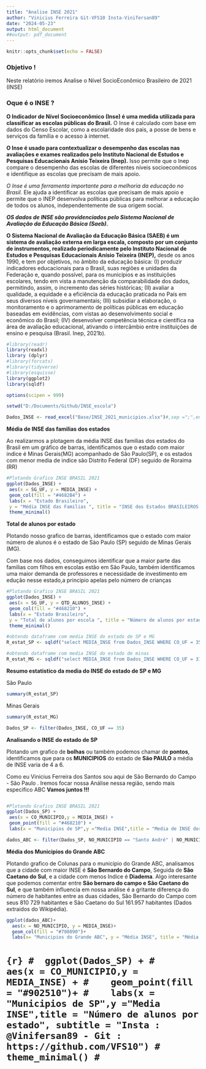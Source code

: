 ```yaml
---
title: "Analise INSE 2021"
author: "Vinicius Ferreira Git-VFS10 Insta-Vinifersan89"
date: "2024-05-23"
output: html_document
##output: pdf_document
---
```


```r
knitr::opts_chunk$set(echo = FALSE)
```

### Objetivo ! 

Neste relatório iremos Analise o Nível SocioEconômico Brasileiro de 2021 (INSE) 


### Oque é o INSE ?

**O Indicador de Nível Socioeconômico (Inse) é uma medida utilizada para classificar as escolas públicas do Brasil.** O Inse é calculado com base em dados do Censo Escolar, como a escolaridade dos pais, a posse de bens e serviços da família e o acesso à internet.

**O Inse é usado para contextualizar o desempenho das escolas nas avaliações e exames realizados pelo Instituto Nacional de Estudos e Pesquisas Educacionais Anísio Teixeira (Inep).** Isso permite que o Inep compare o desempenho das escolas de diferentes níveis socioeconômicos e identifique as escolas que precisam de mais apoio.

*O Inse é uma ferramenta importante para a melhoria da educação no Brasil.* Ele ajuda a identificar as escolas que precisam de mais apoio e permite que o INEP desenvolva políticas públicas para melhorar a educação de todos os alunos, independentemente de sua origem social.

***OS dados de INSE são providenciados pelo Sistema Nacional de Avaliação da Educação Básica (Saeb).***

**O Sistema Nacional de Avaliação da Educação Básica (SAEB) é um sistema de avaliação externa em
larga escala, composto por um conjunto de instrumentos, realizado periodicamente pelo Instituto Nacional
de Estudos e Pesquisas Educacionais Anísio Teixeira (INEP),** desde os anos 1990, e tem por objetivos, no
âmbito da educação básica: (I) produzir indicadores educacionais para o Brasil, suas regiões e unidades da
Federação e, quando possível, para os municípios e as instituições escolares, tendo em vista a manutenção
da comparabilidade dos dados, permitindo, assim, o incremento das séries históricas; (II) avaliar a qualidade, a
equidade e a eficiência da educação praticada no País em seus diversos níveis governamentais; (III) subsidiar
a elaboração, o monitoramento e o aprimoramento de políticas públicas em educação baseadas em evidências,
com vistas ao desenvolvimento social e econômico do Brasil; (IV) desenvolver competência técnica e científica
na área de avaliação educacional, ativando o intercâmbio entre instituições de ensino e pesquisa (Brasil.
Inep, 2021b).

```r
#library(readr)
library(readxl)
library (dplyr)
#library(forcats)
#library(tidyverse)
#library(esquisse)
library(ggplot2)
library(sqldf)
```



```r
options(scipen = 999)

```


```r
setwd("D:/Documents/Github/INSE_escola")
```


```r
Dados_INSE <- read_excel("Base/INSE_2021_municipios.xlsx")#,sep =";",encoding = "utf8")
```

**Média de INSE das familias dos estados**

Ao realizarmos a plotagem da média INSE das familias dos estados do Brasil em um gráfico de barras, identificamos que o estado com maior indice é Minas Gerais(MG) acompanhado de São Paulo(SP), e os estados com menor media de indice são Distrito Federal (DF) seguido de Roraima (RR)


```r
#Plotando Grafico INSE BRASIL 2021
ggplot(Dados_INSE) +
 aes(x = SG_UF, y = MEDIA_INSE) +
 geom_col(fill = "#4682B4") +
 labs(x = "Estado Brasileiro", 
 y = "Média INSE das Familias ", title = "INSE dos Estados BRASILEIROS 2021", subtitle = "Insta : @Vinifersan89 - Git : https://github.com/VFS10") +
 theme_minimal()

```

**Total de alunos por estado**

Plotando nosso grafico de barras, identificamos que o estado com maior número de alunos é o estado de Sào Paulo (SP) seguido de Minas Gerais (MG).

Com base nos dados, conseguimos identificar que a maior parte das familias com filhos em escolas estão em São Paulo, também identificamos uma maior demanda de professores e necessidade de investimento em edução nesse estado,a principio apelas pelo número de crianças 


```r

#Plotando Grafico INSE BRASIL 2021
ggplot(Dados_INSE) +
 aes(x = SG_UF, y = QTD_ALUNOS_INSE) +
 geom_col(fill = "#468210") +
 labs(x = "Estado Brasileiro", 
 y = "Total de alunos por escola ", title = "Número de alunos por estado", subtitle = "Insta : @Vinifersan89 - Git : https://github.com/VFS10") +
 theme_minimal()

```


```r

#obtendo dataframe com media INSE do estado de SP e MG
R_estat_SP <- sqldf("select MEDIA_INSE from Dados_INSE WHERE CO_UF = 35")

#obtendo dataframe com media INSE do estado de minas
R_estat_MG <- sqldf("select MEDIA_INSE from Dados_INSE WHERE CO_UF = 31")

```

**Resumo estatistico da media do INSE do estado de SP e MG**

São Paulo 

```r
summary(R_estat_SP)
```

Minas Gerais


```r
summary(R_estat_MG)
```


```r
Dados_SP <- filter(Dados_INSE, CO_UF == 35)
```


**Analisando o INSE do estado de SP**


Plotando um grafico de **bolhas** ou também podemos chamar de **pontos**, identificamos que para os **MUNICIPIOS** do estado de **São PAULO** a  média de INSE varia de 4 a 6.  

Como eu Vinicius Ferreira dos Santos sou aqui de São Bernardo do Campo - São Paulo . Iremos focar nossa Análise nessa região, sendo mais especifico ABC **Vamos juntos !!!**


```r

```




```r

#Plotando Grafico INSE BRASIL 2021
ggplot(Dados_SP) +
 aes(x = CO_MUNICIPIO,y = MEDIA_INSE) +
 geom_point(fill = "#468210") +
 labs(x = "Municipios de SP",y ="Media INSE",title = "Media de INSE dos Municipios de São Paulo", subtitle = "Insta : @Vinifersan89 - Git : https://github.com/VFS10")

```


```r

dados_ABC <- filter(Dados_SP, NO_MUNICIPIO == "Santo André" | NO_MUNICIPIO == "Diadema" | NO_MUNICIPIO == "São Bernardo do Campo" | NO_MUNICIPIO == "São Caetano do Sul")

```


**Média dos Municipios do Grande ABC**

Plotando grafico de Colunas para o municipio do Grande ABC, analisamos que a cidade com maior INSE é **São Bernardo do Campo**, Seguida de **São Caetano do Sul**, e a cidade com menos Indice é **Diadema**.
Algo interesante que podemos comentar entre **São bernaro do campo e São Caetano do Sul**, e que também influencia em nossa análise é a gritante diferença do número de habitantes entre as duas cidades, São Bernardo do Campo com seus 810 729 habitantes e São Caetano do Sul 161.957 habitantes (Dados extraidos do Wikipédia).




```r

ggplot(dados_ABC)+
  aes(x = NO_MUNICIPIO, y = MEDIA_INSE)+
  geom_col(fill = "#708090")+
  labs(x= "Municipios do Grande ABC", y = "Média INSE", title = "Média dos Municipios do Grande ABC",subtitle = "Insta : @Vinifersan89 - Git : https://github.com/VFS10")

```







# ```{r}
#  ggplot(Dados_SP) +
#    aes(x = CO_MUNICIPIO,y = MEDIA_INSE) +
#    geom_point(fill = "#902510")+
#    labs(x = "Municipios de SP",y ="Media INSE",title = "Número de alunos por estado", subtitle = "Insta : @Vinifersan89 - Git : https://github.com/VFS10")
#  theme_minimal()
# ```
# 



